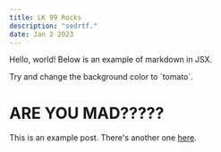 ```yaml
---
title: LK 99 Rocks
description: "sedrtf."
date: Jan 2 2023
---
```

Hello, world!
Below is an example of markdown in JSX.

<div style={{padding: '1rem', backgroundColor: 'violet'}}>
  Try and change the background color to `tomato`.
</div>

# ARE YOU MAD?????
This is an example post. There's another one [here](/posts/example-post).
